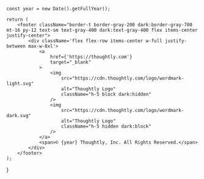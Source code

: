 	const year = new Date().getFullYear();

	return (
		<footer className="border-t border-gray-200 dark:border-gray-700 mt-16 py-12 text-sm text-gray-400 dark:text-gray-400 flex items-center justify-center">
			<div className='flex flex-row items-center w-full justify-between max-w-8xl'>
				<a
					href={'https://thoughtly.com'}
					target="_blank"
				>
					<img 
						src="https://cdn.thoughtly.com/logo/wordmark-light.svg" 
						alt="Thoughtly Logo" 
						className="h-5 block dark:hidden"
					/>
					<img 
						src="https://cdn.thoughtly.com/logo/wordmark-dark.svg"
						alt="Thoughtly Logo" 
						className="h-5 hidden dark:block"
					/>
				</a>
				<span>© {year} Thoughtly, Inc. All Rights Reserved.</span>
			</div>
		</footer>
	);
}
